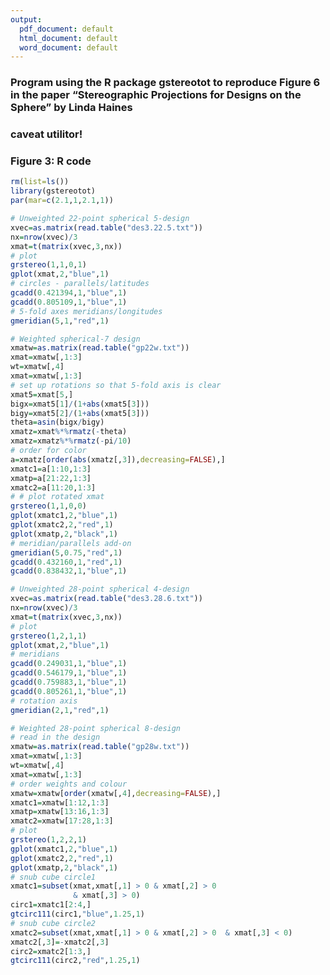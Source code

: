 ```yaml
---
output:
  pdf_document: default
  html_document: default
  word_document: default
---
```

### Program using the R package gstereotot  to reproduce Figure 6 in the paper "Stereographic Projections for Designs on the Sphere" by Linda Haines

### caveat utilitor!

### Figure 3: R code

``` r
rm(list=ls())
library(gstereotot)
par(mar=c(2.1,1,2.1,1))

# Unweighted 22-point spherical 5-design 
xvec=as.matrix(read.table("des3.22.5.txt"))
nx=nrow(xvec)/3
xmat=t(matrix(xvec,3,nx))
# plot
grstereo(1,1,0,1)
gplot(xmat,2,"blue",1)
# circles - parallels/latitudes
gcadd(0.421394,1,"blue",1)
gcadd(0.805109,1,"blue",1)
# 5-fold axes meridians/longitudes
gmeridian(5,1,"red",1)

# Weighted spherical-7 design
xmatw=as.matrix(read.table("gp22w.txt"))
xmat=xmatw[,1:3]
wt=xmatw[,4]
xmat=xmatw[,1:3]
# set up rotations so that 5-fold axis is clear
xmat5=xmat[5,]
bigx=xmat5[1]/(1+abs(xmat5[3]))
bigy=xmat5[2]/(1+abs(xmat5[3]))
theta=asin(bigx/bigy)
xmatz=xmat%*%rmatz(-theta)
xmatz=xmatz%*%rmatz(-pi/10)
# order for color
a=xmatz[order(abs(xmatz[,3]),decreasing=FALSE),]
xmatc1=a[1:10,1:3]
xmatp=a[21:22,1:3]
xmatc2=a[11:20,1:3]
# # plot rotated xmat
grstereo(1,1,0,0)
gplot(xmatc1,2,"blue",1)
gplot(xmatc2,2,"red",1)
gplot(xmatp,2,"black",1)
# meridian/parallels add-on
gmeridian(5,0.75,"red",1)
gcadd(0.432160,1,"red",1)
gcadd(0.838432,1,"blue",1)

# Unweighted 28-point spherical 4-design
xvec=as.matrix(read.table("des3.28.6.txt"))
nx=nrow(xvec)/3
xmat=t(matrix(xvec,3,nx))
# plot
grstereo(1,2,1,1)
gplot(xmat,2,"blue",1)
# meridians
gcadd(0.249031,1,"blue",1)
gcadd(0.546179,1,"blue",1)
gcadd(0.759883,1,"blue",1)
gcadd(0.805261,1,"blue",1)
# rotation axis
gmeridian(2,1,"red",1)

# Weighted 28-point spherical 8-design
# read in the design
xmatw=as.matrix(read.table("gp28w.txt"))
xmat=xmatw[,1:3]
wt=xmatw[,4]
xmat=xmatw[,1:3]
# order weights and colour
xmatw=xmatw[order(xmatw[,4],decreasing=FALSE),]
xmatc1=xmatw[1:12,1:3]
xmatp=xmatw[13:16,1:3]
xmatc2=xmatw[17:28,1:3]
# plot
grstereo(1,2,2,1)
gplot(xmatc1,2,"blue",1)
gplot(xmatc2,2,"red",1)
gplot(xmatp,2,"black",1)
# snub cube circle1
xmatc1=subset(xmat,xmat[,1] > 0 & xmat[,2] > 0 
              & xmat[,3] > 0)
circ1=xmatc1[2:4,]
gtcirc111(circ1,"blue",1.25,1)
# snub cube circle2
xmatc2=subset(xmat,xmat[,1] > 0 & xmat[,2] > 0  & xmat[,3] < 0)
xmatc2[,3]=-xmatc2[,3]
circ2=xmatc2[1:3,]
gtcirc111(circ2,"red",1.25,1)
```